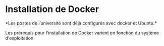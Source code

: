 
# Installation de Docker
<Callout type='info' emoji="⚠️">
*Les postes de l’université sont déjà configurés avec docker et Ubuntu.*
</Callout>

Les prérequis pour l'installation de Docker varient en fonction du système d'exploitation.

<Cards>
  <Cards.Card title="Windows" href="/docker/installation/windows" />
  <Cards.Card title="Linux" href="/docker/installation/linux" />
  <Cards.Card title="macOS" href="/docker/installation/macOS" />
</Cards>